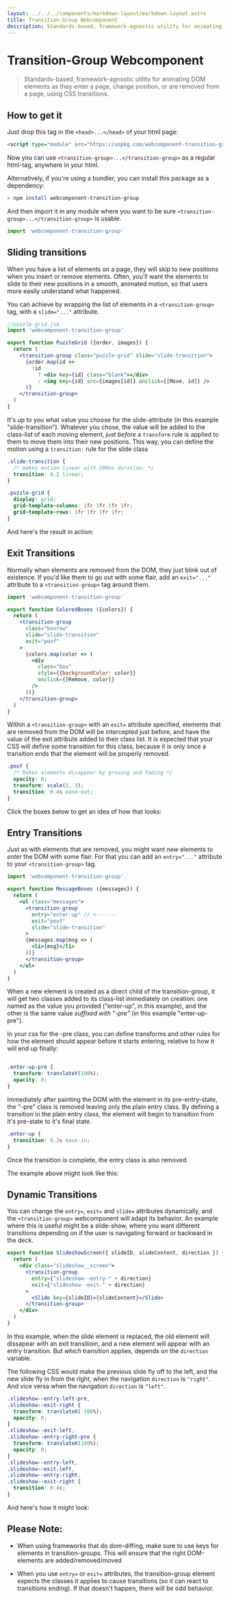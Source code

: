 ```yaml
---
layout: ../../../components/markdown-layout/markdown-layout.astro
title: Transition-Group Webcomponent
description: Standards-based, framework-agnostic utility for animating DOM elements as they enter a page, change position, or are removed from a page, using CSS transitions.
---
```


# Transition-Group Webcomponent

> Standards-based, framework-agnostic utility for animating DOM elements as they enter a page, change position, or are removed from a page, using CSS transitions. 

## How to get it

Just drop this tag in the `<head>...</head>` of your html page:

```html
<script type="module" src="https://unpkg.com/webcomponent-transition-group"></script>
```

Now you can use `<transition-group>...</transition-group>` as a regular html-tag, anywhere in your html. 

Alternatively, if you're using a bundler, you can install this package as a dependency:

```sh
> npm install webcomponent-transition-group
```

And then import it in any module where you want to be sure `<transition-group>...</transition-group>` is usable.

```js
import 'webcomponent-transition-group'
```

## Sliding transitions

When you have a list of elements on a page, they will skip to new positions when you insert or remove elements. Often, you'll want the elements to slide to their new positions in a smooth, animated motion, so that users more easily understand what happened.

You can achieve by wrapping the list of elements in a `<transition-group>` tag, with a `slide="..."` attribute.

```jsx
//puzzle-grid.jsx
import 'webcomponent-transition-group'

export function PuzzleGrid ({order, images}) {
  return (
    <transition-group class="puzzle-grid" slide="slide-transition">
      {order.map(id => 
        !id
          ? <div key={id} class="blank"></div>
          : <img key={id} src={images[id]} onclick={[Move, id]} />
      )}
    </transition-group>
  )
}
```

It's up to you what value you choose for the slide-attribute (in this example "slide-transition"). Whatever you chose, the value will be added to the class-list of each moving element, *just before* a `transform` rule is applied to them to move them into their new positions. This way, you can define the motion using a `transition:` rule for the slide class

```css
.slide-transition {
  /* makes motion linear with 200ms duration: */
  transition: 0.2 linear;
}

.puzzle-grid {
  display: grid;
  grid-template-columns: 1fr 1fr 1fr 1fr;
  grid-template-rows: 1fr 1fr 1fr 1fr;
}
```

And here's the result in action:

<PuzzleDemo client:only imageUrl={roseImgUrl} />

## Exit Transitions

Normally when elements are removed from the DOM, they just blink out of existence. If you'd like them to go out with some flair, add an `exit="..."` attribute to a `<transition-group>` tag around them.

```jsx
import 'webcomponent-transition-group'

export function ColoredBoxes ({colors}) {
  return (
    <transition-group
      class="boxrow"
      slide="slide-transition"
      exit="poof"
    >
      {colors.map(color => (
        <div
          class="box"
          style={{backgroundColor: color}}
          onclick={[Remove, color]}
        /> 
      ))}
    </transition-group>
  )
}
```

Within a `<transition-group>` with an `exit=` attribute specified, elements that are removed from the DOM will be intercepted just before, and have the value of the exit attribute added to their class list. It is expected that your CSS will define some transition for this class, because it is only once a transition ends that the element will be properly removed. 


```css
.poof {
  /* Makes elements disappear by growing and fading */
  opacity: 0;
  transform: scale(3, 3);
  transition: 0.4s ease-out;
}
```

Click the boxes below to get an idea of how that looks:

<ColorBoxDemo client:only />
  
## Entry Transitions

Just as with elements that are removed, you might want _new_ elements to _enter_ the DOM with some flair. For that you can add an `entry="..."` attribute to your `<transition-group>` tag. 

```jsx
import 'webcomponent-transition-group'

export function MessageBoxes ({messages}) {
  return (
    <ul class="messages">
      <transition-group
        entry="enter-up" // <-------
        exit="poof"
        slide="slide-transition"
      >
      {messages.map(msg => (
        <li>{msg}</li>
      ))}
      </transition-group>
    </ul>
  )
}
```

When a new element is created as a direct child of the transition-group, it will get two classes added to its class-list immediately on creation: one named as the value you provided ("enter-up", in this example), and the other is the same value *suffixed with "-pre"* (in this example "enter-up-pre"). 

In your css for the -pre class, you can define transforms and other rules for how the element should appear before it starts entering, relative to how it will end up finally:


```css

.enter-up-pre {
  transform: translateY(100%);
  opacity: 0;
}
```

Immediately after painting the DOM with the element in its pre-entry-state, the "-pre" class is removed leaving only the plain entry class. By defining a transition in the plain entry class, the element will begin to transition from it's pre-state to it's final state.

```css
.enter-up {
  transition: 0.3s ease-in;
}
```

Once the transition is complete, the entry class is also removed.

The example above might look like this:

<ToastDemo client:visible />


## Dynamic Transitions

You can change the `entry=`, `exit=` and `slide=` attributes dynamically, and the `<transition-group>` webcomponent will adapt its behavior. An example where this is useful might be a slide-show, where you want different transitions depending on if the user is navigating forward or backward in the deck.

```jsx
export function SlideshowScreen({ slideID, slideContent, direction }) {
  return (
    <div class="slideshow__screen">
      <transition-group
        entry={"slideshow--entry-" + direction}
        exit={"slideshow--exit-" + direction}
      >
        <Slide key={slideID}>{slideContent}</Slide>
      </transition-group>
    </div>
  )
}
```

In this example, when the slide element is replaced, the old element will dissapear with an exit transitioin, and a new element will appear with an entry transition. But *which* transition applies, depends on the `direction` variable.

The following CSS would make the previous slide fly off to the left, and the new slide fly in from the right, when the navigation `direction` is `"right"`. And vice versa when the navigation `direction` is `"left"`. 

```css
.slideshow--entry-left-pre,
.slideshow--exit-right {
  transform: translateX(-100%);
  opacity: 0;
}
.slideshow--exit-left,
.slideshow--entry-right-pre {
  transform: translateX(100%);
  opacity: 0;
}
.slideshow--entry-left,
.slideshow--exit-left,
.slideshow--entry-right,
.slideshow--exit-right {
  transition: 0.4s;
}
```

And here's how it might look:

<SlideDemo client:visible />

## Please Note: ##

- When using frameworks that do dom-diffing, make sure to use keys for elements in transition-groups. This will ensure that the right DOM-elements are added/removed/moved

- When you use `entry=` or `exit=` attributes, the transition-group element expects the classes it applies to cause transitions (so it can react to transitions ending). If that doesn't happen, there will be odd behavior.

<GithubLink repo="webcomponent-transition-group" text="Visit on GitHub"/>